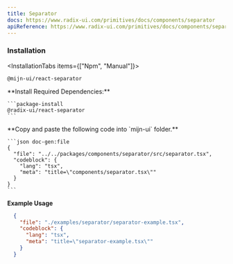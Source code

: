 ```yaml
---
title: Separator
docs: https://www.radix-ui.com/primitives/docs/components/separator
apiReference: https://www.radix-ui.com/primitives/docs/components/separator#api-reference
---
```



<ComponentPreview>
  <SeparatorExample />
</ComponentPreview>

### Installation

<InstallationTabs items={["Npm", "Manual"]}>
  <InstallationTabsContent value="Npm">
  ```package-install
  @mijn-ui/react-separator
  ```
  </InstallationTabsContent>
  <InstallationTabsContent value="Manual">
  <Steps>
  <Step>
    **Install Required Dependencies:**
  
    ```package-install
    @radix-ui/react-separator
    ```
  </Step>

  <Step>
    **Copy and paste the following code into  `mijn-ui` folder.**

    ```json doc-gen:file
    {
      "file": "../../packages/components/separator/src/separator.tsx",
      "codeblock": {
        "lang": "tsx",
        "meta": "title=\"components/separator.tsx\""
      }
    }
    ```
  </Step>
</Steps>
</InstallationTabsContent>
</InstallationTabs>

**Example Usage**

```json doc-gen:file
  {
    "file": "./examples/separator/separator-example.tsx",
    "codeblock": {
      "lang": "tsx",
      "meta": "title=\"separator-example.tsx\""
    }
  }
```